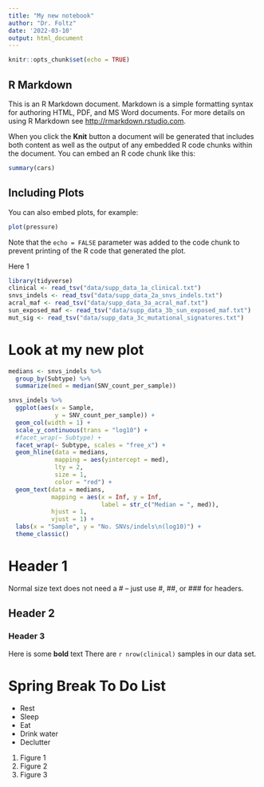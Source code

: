 ```yaml
---
title: "My new notebook"
author: "Dr. Foltz"
date: '2022-03-10'
output: html_document
---
```


```r
knitr::opts_chunk$set(echo = TRUE)
```

## R Markdown

This is an R Markdown document. Markdown is a simple formatting syntax for authoring HTML, PDF, and MS Word documents. For more details on using R Markdown see <http://rmarkdown.rstudio.com>.

When you click the **Knit** button a document will be generated that includes both content as well as the output of any embedded R code chunks within the document. You can embed an R code chunk like this:

```r
summary(cars)
```

## Including Plots

You can also embed plots, for example:

```r
plot(pressure)
```

Note that the `echo = FALSE` parameter was added to the code chunk to prevent printing of the R code that generated the plot.



Here 1

```r
library(tidyverse)
clinical <- read_tsv("data/supp_data_1a_clinical.txt")
snvs_indels <- read_tsv("data/supp_data_2a_snvs_indels.txt")
acral_maf <- read_tsv("data/supp_data_3a_acral_maf.txt")
sun_exposed_maf <- read_tsv("data/supp_data_3b_sun_exposed_maf.txt")
mut_sig <- read_tsv("data/supp_data_3c_mutational_signatures.txt")
```

# Look at my new plot

```r
medians <- snvs_indels %>%
  group_by(Subtype) %>%
  summarize(med = median(SNV_count_per_sample))

snvs_indels %>%
  ggplot(aes(x = Sample,
             y = SNV_count_per_sample)) +
  geom_col(width = 1) +
  scale_y_continuous(trans = "log10") +
  #facet_wrap(~ Subtype) +
  facet_wrap(~ Subtype, scales = "free_x") + 
  geom_hline(data = medians,
             mapping = aes(yintercept = med),
             lty = 2,
             size = 1,
             color = "red") +
  geom_text(data = medians,
            mapping = aes(x = Inf, y = Inf,
                          label = str_c("Median = ", med)),
            hjust = 1,
            vjust = 1) +
  labs(x = "Sample", y = "No. SNVs/indels\n(log10)") +
  theme_classic()
```

# Header 1

Normal size text does not need a # -- just use #, ##, or ### for headers.

## Header 2

### Header 3

Here is some **bold** text 
There are `r nrow(clinical)` samples in our data set.


# Spring Break To Do List

- Rest
- Sleep
- Eat
- Drink water
- Declutter


1. Figure 1
2. Figure 2
3. Figure 3

